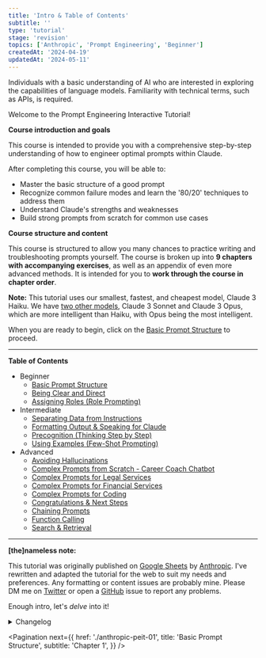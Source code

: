 ```yaml
---
title: 'Intro & Table of Contents'
subtitle: ''
type: 'tutorial'
stage: 'revision'
topics: ['Anthropic', 'Prompt Engineering', 'Beginner']
createdAt: '2024-04-19'
updatedAt: '2024-05-11'
---
```


<Audience>
  Individuals with a basic understanding of AI who are interested in exploring
  the capabilities of language models. Familiarity with technical terms, such as
  APIs, is required.
</Audience>

Welcome to the Prompt Engineering Interactive Tutorial!

**Course introduction and goals**

This course is intended to provide you with a comprehensive step-by-step understanding of how to engineer optimal prompts within Claude.

After completing this course, you will be able to:

- Master the basic structure of a good prompt
- Recognize common failure modes and learn the '80/20' techniques to address them
- Understand Claude's strengths and weaknesses
- Build strong prompts from scratch for common use cases

**Course structure and content**

This course is structured to allow you many chances to practice writing and troubleshooting prompts yourself. The course is broken up into **9 chapters with accompanying exercises**, as well as an appendix of even more advanced methods. It is intended for you to **work through the course in chapter order**.

**Note:** This tutorial uses our smallest, fastest, and cheapest model, Claude 3 Haiku. We have [two other models](https://docs.anthropic.com/claude/docs/models-overview), Claude 3 Sonnet and Claude 3 Opus, which are more intelligent than Haiku, with Opus being the most intelligent.

When you are ready to begin, click on the [Basic Prompt Structure](./anthropic-peit-01) to proceed.

---

**Table of Contents**

- Beginner
  - [Basic Prompt Structure](./anthropic-peit-01)
  - [Being Clear and Direct](./anthropic-peit-02)
  - [Assigning Roles (Role Prompting)](./anthropic-peit-03)
- Intermediate
  - [Separating Data from Instructions](./anthropic-peit-04)
  - [Formatting Output & Speaking for Claude](./anthropic-peit-05)
  - [Precognition (Thinking Step by Step)](./anthropic-peit-06)
  - [Using Examples (Few-Shot Prompting)](./anthropic-peit-07)
- Advanced
  - [Avoiding Hallucinations](./anthropic-peit-08)
  - [Complex Prompts from Scratch - Career Coach Chatbot](./anthropic-peit-09-0)
  - [Complex Prompts for Legal Services](./anthropic-peit-09-1)
  - [Complex Prompts for Financial Services](./anthropic-peit-09-2)
  - [Complex Prompts for Coding](./anthropic-peit-09-3)
  - [Congratulations & Next Steps](./anthropic-peit-09-4)
  - [Chaining Prompts](./anthropic-peit-10-0)
  - [Function Calling](./anthropic-peit-10-1)
  - [Search & Retrieval](./anthropic-peit-10-2)

---

**[the]nameless note:**

This tutorial was originally published on [Google Sheets](https://docs.google.com/spreadsheets/d/1jIxjzUWG-6xBVIa2ay6yDpLyeuOh_hR_ZB75a47KX_E) by [Anthropic](https://www.anthropic.com). I've rewritten and adapted the tutorial for the web to suit my needs and preferences. Any formatting or content issues are probably mine. Please DM me on [Twitter](https://twitter.com/thenameless7741) or open a [GitHub](https://github.com/thenameless7741/thenameless.net) issue to report any problems.

Enough intro, let's _delve_ into it!

<Details>
  <summary>Changelog</summary>

- `2024-05-12`: Beta release with settings to input a personal API key
  - The tutorial has been shared on Anthropic Discord server
- `2024-05-09`: Utilize **tool use** for exercises that could benefit from it
- `2024-05-05`: Add **metrics** such as Time-To-First-Token (TTFT), End-to-End (E2E) latency, and the number of input and output tokens
- `2024-04-29`: Support **interactive mode** in playground for examples and exercises
- `2024-04-27`: Alpha release with **non-interactive playgrounds**
- `2024-04-25`: **De-sheetify** tutorial **content**
  - (Chapter 1) Update Claude's responses with actual responses from **Messages API**
  - (Chapter 1) Replace "prompt that has too many newlines" scenario with "prompt that starts with an 'Assistant'"

</Details>

<Pagination
  next={{
    href: './anthropic-peit-01',
    title: 'Basic Prompt Structure',
    subtitle: 'Chapter 1',
  }}
/>
